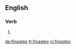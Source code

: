 ==English==

===Verb===
{{head|en}}

# {{en-third-person singular of|finagle}}

[[de:finagles]]
[[fr:finagles]]
[[vi:finagles]]